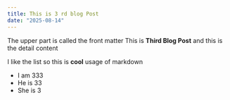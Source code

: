 ```yaml
---
title: This is 3 rd blog Post
date: "2025-08-14"
---
```

The upper part is called the front matter
This is **Third Blog Post** and this is the detail content

I like the list so this is **cool** usage of markdown
- I am 333
- He is 33
- She is 3